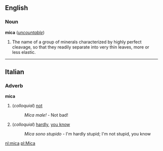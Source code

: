 ==English==
===Noun===
'''mica''' (''[[uncountable]]'')

#The name of a group of minerals characterized by highly perfect cleavage, so that they readily separate into very thin leaves, more or less elastic.

----
==Italian==
===Adverb===
'''mica'''

#(''colloquial'') [[not]]
#:''Mica male!'' - Not bad!
#(''colloquial'') [[hardly]], [[you know]]
#:''Mica sono stupido'' - I'm hardly stupid; I'm not stupid, you know

[[nl:mica]]
[[pl:Mica]]
